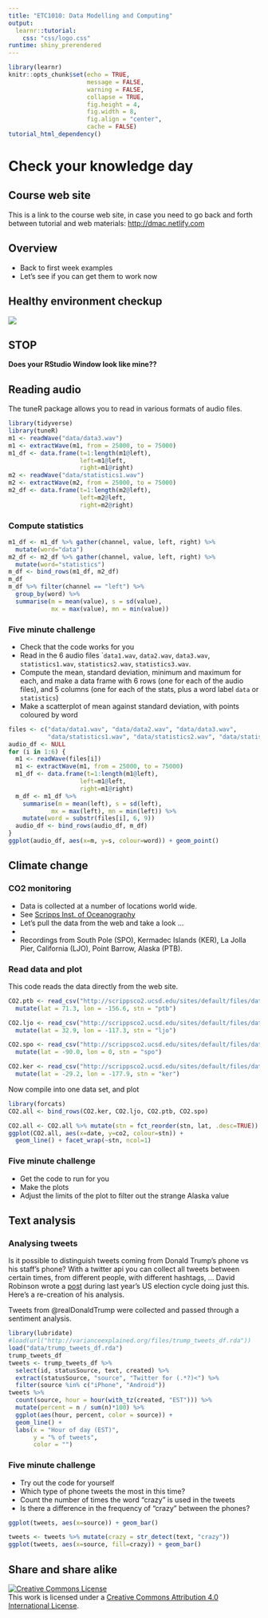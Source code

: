 ```yaml
---
title: "ETC1010: Data Modelling and Computing"
output: 
  learnr::tutorial:
    css: "css/logo.css"
runtime: shiny_prerendered
---
```


```r
library(learnr)
knitr::opts_chunk$set(echo = TRUE,   
                      message = FALSE,
                      warning = FALSE,
                      collapse = TRUE,
                      fig.height = 4,
                      fig.width = 8,
                      fig.align = "center",
                      cache = FALSE)
tutorial_html_dependency()
```

# Check your knowledge day

## Course web site

This is a link to the course web site, in case you need to go back and forth between tutorial and web materials: [http://dmac.netlify.com](http://dmac.netlify.com)

## Overview

- Back to first week examples
- Let's see if you can get them to work now

## Healthy environment checkup

![](images/you-never-know-what-you-have-until-you-clean-your-7648854.png)

## STOP

**Does your RStudio Window look like mine??**

## Reading audio

The tuneR package allows you to read in various formats of audio files. 

```r
library(tidyverse)
library(tuneR)
m1 <- readWave("data/data3.wav")
m1 <- extractWave(m1, from = 25000, to = 75000)
m1_df <- data.frame(t=1:length(m1@left), 
                    left=m1@left, 
                    right=m1@right)
m2 <- readWave("data/statistics1.wav")
m2 <- extractWave(m2, from = 25000, to = 75000)
m2_df <- data.frame(t=1:length(m2@left), 
                    left=m2@left, 
                    right=m2@right)
```

### Compute statistics

```r
m1_df <- m1_df %>% gather(channel, value, left, right) %>%
  mutate(word="data")
m2_df <- m2_df %>% gather(channel, value, left, right) %>%
  mutate(word="statistics")
m_df <- bind_rows(m1_df, m2_df)
m_df
m_df %>% filter(channel == "left") %>%
  group_by(word) %>%
  summarise(m = mean(value), s = sd(value), 
            mx = max(value), mn = min(value))
```

### Five minute challenge

- Check that the code works for you
- Read in the 6 audio files ``data1.wav`, `data2.wav`, `data3.wav`, `statistics1.wav`, `statistics2.wav`, `statistics3.wav`.
- Compute the mean, standard deviation, minimum and maximum for each, and make a data frame with 6 rows (one for each of the audio files), and 5 columns (one for each of the stats, plus a word label `data` or `statistics`)
- Make a scatterplot of mean against standard deviation, with points coloured by word

```r
files <- c("data/data1.wav", "data/data2.wav", "data/data3.wav",
           "data/statistics1.wav", "data/statistics2.wav", "data/statistics3.wav")
audio_df <- NULL
for (i in 1:6) {
  m1 <- readWave(files[i])
  m1 <- extractWave(m1, from = 25000, to = 75000)
  m1_df <- data.frame(t=1:length(m1@left), 
                    left=m1@left, 
                    right=m1@right)
  m_df <- m1_df %>% 
    summarise(m = mean(left), s = sd(left), 
            mx = max(left), mn = min(left)) %>%
    mutate(word = substr(files[i], 6, 9))
  audio_df <- bind_rows(audio_df, m_df)
}
ggplot(audio_df, aes(x=m, y=s, colour=word)) + geom_point()
```

## Climate change

### CO2 monitoring

- Data is collected at a number of locations world wide. 
- See [Scripps Inst. of Oceanography](http://scrippsco2.ucsd.edu/data/atmospheric_co2) 
- Let's pull the data from the web and take a look ...
- 
- Recordings from South Pole (SPO), Kermadec Islands (KER), La Jolla Pier, California (LJO), Point Barrow, Alaska (PTB).

### Read data and plot

This code reads the data directly from the web site. 

```r
CO2.ptb <- read_csv("http://scrippsco2.ucsd.edu/sites/default/files/data/flask_co2_and_isotopic/daily_co2/fldav_ptb.csv", col_names=c("date", "time", "day", "decdate", "n", "flg", "co2"), skip=69) %>%
  mutate(lat = 71.3, lon = -156.6, stn = "ptb")

CO2.ljo <- read_csv("http://scrippsco2.ucsd.edu/sites/default/files/data/flask_co2_and_isotopic/daily_co2/fldav_ljo.csv", col_names=c("date", "time", "day", "decdate", "n", "flg", "co2"), skip=69) %>%
  mutate(lat = 32.9, lon = -117.3, stn = "ljo")

CO2.spo <- read_csv("http://scrippsco2.ucsd.edu/sites/default/files/data/flask_co2_and_isotopic/daily_co2/fldav_spo.csv", col_names=c("date", "time", "day", "decdate", "n", "flg", "co2"), skip=69) %>%
  mutate(lat = -90.0, lon = 0, stn = "spo")

CO2.ker <- read_csv("http://scrippsco2.ucsd.edu/sites/default/files/data/flask_co2_and_isotopic/daily_co2/fldav_ker.csv", col_names=c("date", "time", "day", "decdate", "n", "flg", "co2"), skip=69) %>%
  mutate(lat = -29.2, lon = -177.9, stn = "ker")
```

Now compile into one data set, and plot

```r
library(forcats)
CO2.all <- bind_rows(CO2.ker, CO2.ljo, CO2.ptb, CO2.spo)

CO2.all <- CO2.all %>% mutate(stn = fct_reorder(stn, lat, .desc=TRUE))
ggplot(CO2.all, aes(x=date, y=co2, colour=stn)) + 
  geom_line() + facet_wrap(~stn, ncol=1)
```

### Five minute challenge

- Get the code to run for you
- Make the plots
- Adjust the limits of the plot to filter out the strange Alaska value

## Text analysis

### Analysing tweets

Is it possible to distinguish tweets coming from Donald Trump's phone vs his staff's phone? With a twitter api you can collect all tweets between certain times, from different people, with different hashtags, ... David Robinson wrote a [post](http://varianceexplained.org/r/trump-tweets/) during last year's US election cycle doing just this. Here's a re-creation of his analysis.

Tweets from @realDonaldTrump were collected and passed through a sentiment analysis.

```r
library(lubridate)
#load(url("http://varianceexplained.org/files/trump_tweets_df.rda"))
load("data/trump_tweets_df.rda")
trump_tweets_df
tweets <- trump_tweets_df %>%
  select(id, statusSource, text, created) %>%
  extract(statusSource, "source", "Twitter for (.*?)<") %>%
  filter(source %in% c("iPhone", "Android"))
tweets %>%
  count(source, hour = hour(with_tz(created, "EST"))) %>%
  mutate(percent = n / sum(n)*100) %>%
  ggplot(aes(hour, percent, color = source)) +
  geom_line() +
  labs(x = "Hour of day (EST)",
       y = "% of tweets",
       color = "")
```

### Five minute challenge

- Try out the code for yourself
- Which type of phone tweets the most in this time?
- Count the number of times the word "crazy" is used in the tweets
- Is there a difference in the frequency of "crazy" between the phones?

```r
ggplot(tweets, aes(x=source)) + geom_bar()

tweets <- tweets %>% mutate(crazy = str_detect(text, "crazy"))
ggplot(tweets, aes(x=source, fill=crazy)) + geom_bar()
```

## Share and share alike

<a rel="license" href="http://creativecommons.org/licenses/by/4.0/"><img alt="Creative Commons License" style="border-width:0" src="https://i.creativecommons.org/l/by/4.0/88x31.png" /></a><br />This work is licensed under a <a rel="license" href="http://creativecommons.org/licenses/by/4.0/">Creative Commons Attribution 4.0 International License</a>.
